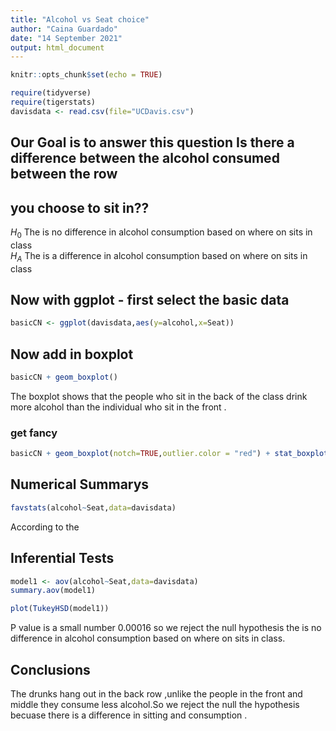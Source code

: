 ```yaml
---
title: "Alcohol vs Seat choice"
author: "Caina Guardado"
date: "14 September 2021"
output: html_document
---
```


```r
knitr::opts_chunk$set(echo = TRUE)
```

```r
require(tidyverse)
require(tigerstats)
davisdata <- read.csv(file="UCDavis.csv")
```
## Our Goal is to answer this question Is there a difference between the alcohol consumed between the row
## you choose to sit in??

$H_0$ The is no difference in alcohol consumption based on where on sits in class  
$H_A$ The is a difference in alcohol consumption based on where on sits in class

## Now with ggplot - first select the basic data

```r
basicCN <- ggplot(davisdata,aes(y=alcohol,x=Seat))
```
## Now add in boxplot

```r
basicCN + geom_boxplot()
```
  
  
  The boxplot shows that the people who sit in the back of the class drink more alcohol than the individual who sit in the front .
  
### get fancy  

```r
basicCN + geom_boxplot(notch=TRUE,outlier.color = "red") + stat_boxplot(geom ='errorbar') + labs(title="Fancy notch boxplot \n with 2 lines")
```

## Numerical Summarys 
```r
favstats(alcohol~Seat,data=davisdata)
```
 According to the 

## Inferential Tests

```r
model1 <- aov(alcohol~Seat,data=davisdata)
summary.aov(model1)
```


```r
plot(TukeyHSD(model1))
```

P value is a small number 0.00016  so we reject the null hypothesis the is no difference in alcohol consumption based on where on sits in class.

## Conclusions
The drunks hang out in the back row ,unlike the people in the front and middle they consume less alcohol.So we reject the null the hypothesis becuase there is a difference in sitting and consumption .

